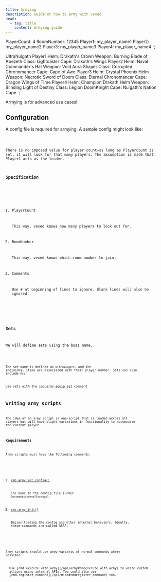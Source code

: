 ```yaml
---
title: Armying
description: Guide on how to army with vexed
head:
  - tag: title
    content: Armying guide
---
```



PlayerCount: 4
RoomNumber: 12345
Player1: my_player_name1
Player2: my_player_name2
Player3: my_player_name3
Player4: my_player_name4
`;

UltraNulgath
   Player1
      Helm: Drakath's Crown
      Weapon: Burning Blade of Abezeth
      Class: Lightcaster
      Cape: Drakath's Wings
   Player2
      Helm: Naval Commander's Hat
      Weapon: Void Aura Shaper
      Class: Corrupted Chronomancer
      Cape: Cape of Awe
   Player3
      Helm: Crystal Phoenix Helm
      Weapon: Necrotic Sword of Doom
      Class: Eternal Chronomancer
      Cape: Dragon Wings of Time
   Player4
      Helm: Champion Drakath Helm
      Weapon: Blinding Light of Destiny
      Class: Legion DoomKnight
      Cape: Nulgath's Nation Cape
`;

Armying is for advanced use cases!

## Configuration

A config file is required for armying. A sample config might look like:

<Code code={sampleConfig} lang="txt" title="config.txt" />

There is no imposed value for player count—as long as PlayerCount is set, it will look for that many players.
The assumption is made that Player1 acts as the leader.

### Specification

<Steps>

1. PlayerCount

   This way, vexed knows how many players to look out for.

2. RoomNumber

   This way, vexed knows which room number to join.

3. Comments

   Use # at beginning of lines to ignore. Blank lines will also be ignored.

</Steps>

### Sets

We will define sets using the boss name.

<Code code={sampleConfigSets} lang="txt" title="config.txt" />

The set name is defined as `UltraNulgath`, and the individual items are associated with their player number. Sets can also include `Pet`.

Use sets with the [cmd.army_equip_set](/api/army#cmdarmy_equip_set) command.

## Writing army scripts

The idea of an army script is one-script that is loaded across all players but will have slight variations in functionality to accomodate the current player.

### Requirements

Army scripts must have the following commands:

<Steps>

1. [cmd.army_set_config()](/api/army#cmdarmy_set_config)

   The name to the config file (under `Documents/vexed/Storage`).

2. [cmd.army_init()](/api/army#cmdarmy_init)

   Begins loading the config and other internal behaviors. Ideally, these commands are called ASAP.

</Steps>

Army scripts should use army-variants of normal commands where possible.

<Aside variant="tip">
  Use [cmd.execute_with_army](/api/army#cmdexecute_with_army) to write custom
  actions using internal APIs. You could also use
  [cmd.register_command](/api/misc#cmdregister_command) too.
</Aside>
